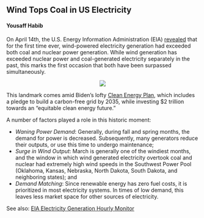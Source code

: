 ## Wind Tops Coal in US Electricity
#### Yousaff Habib

<!-- <br> -->

On April 14th, the U.S. Energy Information Administration (EIA) [revealed](https://www.eia.gov/todayinenergy/detail.php?id=52038) that for the first time ever, wind-powered electricity generation had exceeded both coal and nuclear power generation. While wind generation has exceeded nuclear power and coal-generated electricity separately in the past, this marks the first occasion that both have been surpassed simultaneously. 

<center>

![](https://www.eia.gov/todayinenergy/images/2022.04.14/main.svg)

</center>

This landmark comes amid Biden's lofty [Clean Energy Plan](https://joebiden.com/clean-energy/), which includes a pledge to build a carbon-free grid by 2035, while investing $2 trillion towards an "equitable clean energy future."

A number of factors played a role in this historic moment:

* *Waning Power Demand*: Generally, during fall and spring months, the demand for power is decreased. Subsequently, many generators reduce their outputs, or use this time to undergo maintenance;
* *Surge in Wind Output*: March is generally one of the windiest months, and the window in which wind generated electricity overtook coal and nuclear had extremely high wind speeds in the Southwest Power Pool (Oklahoma, Kansas, Nebraska, North Dakota, South Dakota, and neighboring states); and
* *Demand Matching*: Since renewable energy has zero fuel costs, it is prioritized in most electricity systems. In times of low demand, this leaves less market space for other sources of electricity. 

See also: [EIA Electricity Generation Hourly Monitor](https://www.eia.gov/electricity/gridmonitor/dashboard/electric_overview/US48/US48)

